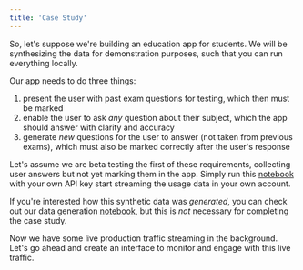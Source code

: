 ```yaml
---
title: 'Case Study'
---
```


So, let's suppose we're building an education app for students.
We will be synthesizing the data for demonstration purposes, such that you can run
everything locally.

Our app needs to do three things:
1. present the user with past exam questions for testing, which then must be marked
2. enable the user to ask *any* question about their subject, which the app should
answer with clarity and accuracy
3. generate *new* questions for the user to answer (not taken from previous exams),
which must also be marked correctly after the user's response

Let's assume we are beta testing the first of these requirements, collecting user
answers but not yet marking them in the app. Simply run this
[notebook]()
with your own API key start streaming the usage data in your own account.

If you're interested how this synthetic data was *generated*, you can check out our data
generation
[notebook](),
but this is *not* necessary for completing the case study.

Now we have some live production traffic streaming in the background. Let's go
ahead and create an interface to monitor and engage with this live traffic.
